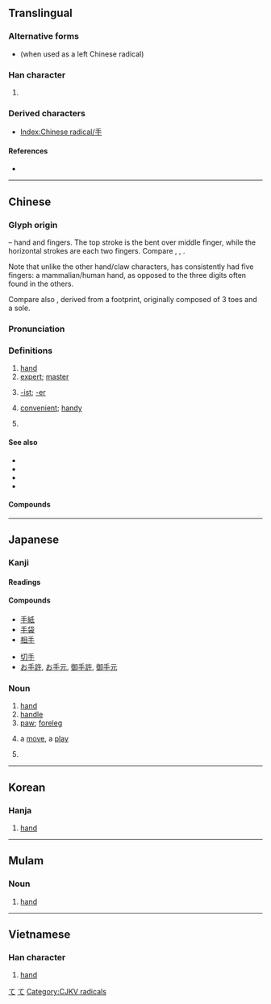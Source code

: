 {{character info/new}}
{{also|爪|寸}}
==Translingual==
{{stroke order|type=animate}}

===Alternative forms===
* {{l|mul|扌}} (when used as a left Chinese radical)

===Han character===
{{Han char|rn=64|rad=手|as=00|sn=4|four=20500|canj=Q}}

# {{mul-kangxi radical-def}}

===Derived characters===
* [[Index:Chinese radical/手]]

====References====
* {{Han ref|kx=0416.280|dkj=11768|dj=0762.090|hdz=31824.010|uh=624B|ud=25163|bh=A4E2|bd=42210}}

----

==Chinese==
{{zh-forms}}

===Glyph origin===
{{Han etyl}}
{{liushu|p}} – hand and fingers. The top stroke is the bent over middle finger, while the horizontal strokes are each two fingers. Compare {{zh-l|*爪}}, {{zh-l|*寸}}, {{zh-l|*九}}.

Note that unlike the other hand/claw characters, {{lang|zh|手}} has consistently had five fingers: a mammalian/human hand, as opposed to the three digits often found in the others.

Compare also {{zh-l|*止|foot}}, derived from a footprint, originally composed of 3 toes and a sole.

===Pronunciation===
{{zh-pron
|m=shǒu
|c=sau2
|h=pfs=sú
|md=chiū
|mn=chhiú/siú
|mn_note=chhiú - vernacular, siú - literary
|ma=y
|mna=Taiwanese-The_Consonant_chh.ogg
|w=2seu
|mc=y
|oc=y
|cat=n,suf,a,cls
}}

===Definitions===
{{zh-hanzi}}

# [[hand]] {{zh-mw|m,c:隻|m,c:雙}}
# [[expert]]; [[master]]
#: {{zh-x|高手|master}}
# [[-ist]]; [[-er]]
#: {{zh-x|歌手|singer}}
# [[convenient]]; [[handy]]
#: {{zh-x|手機|mobile phone}}
#: {{zh-x|手冊|handbook}}
# {{zh-classifier|[[transaction]]s}}

====See also====
* {{zh-l|手掌|palm}}
* {{zh-l|手指|finger}}
* {{zh-l|手腕|wrist}}
* {{zh-l|胳膊|arm}}

====Compounds====
{{zh-der|手巴掌|手巴掌兒|手把手|手把手兒|手板|手板兒|手板係肉，手背又係肉|手板係肉，手背亦係肉|手板眼見工夫|手板堂|手膀|手背|手筆|手臂|手邊|手邊兒|手錶|手柄|手脖子|手不釋卷|手冊|手抄|手創|手戳|手戳兒|手搭涼棚|手打遮陽|手到病除|手到擒來|手底下|手電|手電筒|手段|手法|手風琴|手感|手高手低|手稿|手工|手工業|手工藝|手硬|手鈪|手黑|手狠|手機|手疾眼快|手記|手跡|手簡|手腳|手巾|手緊|手勁|手勁兒|手捲|手絹|手絹兒|手銬|手扣|手快|手辣|手雷|手力|手裡|手令|手榴彈|手籠|手爐|手慢|手忙腳亂|手面|手模|手帕|手氣|手槍|手巧|手勤|手輕|手球|手軟|手松|手生|手勢|手書|手術|手提|手談|手套|手套兒|手腕子|手無寸鐵|手無縛雞之力|手舞足蹈|手下|手下人|手相|手攜手|手寫|手寫體|手心|手續|手癬|手眼|手癢|手藝|手淫|手印|手印兒|手語|手諭|手足|手足無措|手札|手閘|手掌|手杖|手紙|手指|手指甲|手指頭|手指頭肚兒|手指字母|手製動|手重|手肘|手拙|手鐲|佛手瓜|捕手|擺手|單手|二手貨|滿手|伴手|唾手|射手|偏手|乏手|動手|伏手|住手|做手|作手|佛手|巧手|弩手|倒手|壓手|慣手|引手|助手|弓手|嫩手|御手|怪手|急手|得手|入手|別手|徒手|後手|丟手|剪手|兩手|國手|幫手|快手|平手|下手|執手|伸手|好手|上手|左手|帶手|二手|小手|吹手|代手|一手|凶手|妙手|奪手|呵手|交手|分手|反手|名手|就手|前手|失手|到手|人手|外手|來手|了手|合手|劈手|假手|垂手|回手|信手|咬手|右手|對手|叉手|出手|副手|先手|借手|侮手|沾手|手版|拿手|板手|手榜|手鬆|手白|放手|手照|搖手|抗手|棘手|手風|斂手|撂手|旗手|手扶|扎手|擎手|搏手|抃手|摔手|投手|手頭|揚手|手爪|摑手|手翰|淨手|扦手|換手|招手|手植|搭手|扒手|毒手|插手|撒手|甩手|手滑|手卷|手刺|手排|手鼓|手車|生手|戟手|熟手|手批|接手|撥手|手摺|搓手|打手|手紋|易手|攤手|空手|斫手|手民|握手|扠手|礙手|把手|拊手|手匣|硬手|游手|手刃|手作|旁手|湊手|手澤|挽手|牽手|白手|措手|歌手|擋手|手本|棋手|收手|當手|盈手|書手|抄手|搶手|扶手|用手|扯手|應手|手帖|捉手|玉手|拉手|按手|獵手|狠手|推手|敵手|手把|散手|燙手|歇手|手兒|拍手|手技|澆手|拱手|炮手|揮手|束手|手策|手拖|洗手|手黏|沙手|汗手|槍手|水手|手腕|殺手|死手|扳手|手泐|攜手|新手|撲手|援手|探手|排手|手袋|聖手|高手|關手|袖手|纖手|著手|鎗手|雙手|黑手|迎手|纏手|馭手|苦手|義手|隨手|經手|鼓手|素手|龜手|魔手|點手|鉤手|跟手|管手|釋手|脫手|鬆手|號手|過手|舊手|觸手|老手|開手|緊手|魁手|落手|能手|罷手|聽手|起手|順手|靠手|趁手|選手|雲手|護手|買手|還手|隔手|舉手|聯手|藉手|舵手|縮手|赤手|累手|覆手|賺手|轉手|連手|襯手|親手|辣手|身手|贏手|賣手|額手|負手|費手|解手|腳手|縴手}}

{{zh-cat|Beginning|Anatomy}}

----

==Japanese==
{{attention|ja|missing the sense as a suffix meaning [[-er]] as in [[運転手]]}}

===Kanji===
{{ja-kanji|grade=1|rs=手00}}

====Readings====
{{ja-readings
|goon=しゅ<しゆ, す
|kanon=しゅう<しう
|kanyoon=ず
|kun=て-, た-
}}

====Compounds====
{{der-top|Compounds}}
* [[手紙]]
* [[手袋]]
* [[相手]]
{{der-mid}}
* [[切手]]
* [[お手許]], [[お手元]], [[御手許]], [[御手元]]
{{der-bottom}}

===Noun===
{{ja-noun|て}}

# [[hand]]
# [[handle]]
# [[paw]]; [[foreleg]]
# {{lb|ja|sort=て|board games}} a [[move]], a [[play]]
# {{rfdef|ja}}
#: {{ja-usex|その'''手'''があったか。|その '''て''' が あった か。|You could do it that way too?}}

[[Category:Japanese basic words|て]]
[[Category:ja:Anatomy|て]]

----

==Korean==

===Hanja===
{{ko-hanja|hangeul=수|eumhun=손|mr=su|y=swu}}

# [[hand]]

----

==Mulam==

===Noun===
{{head|mlm|noun|tr=nja2}}

# [[hand]]

----

==Vietnamese==

===Han character===
{{vi-hantu|[[thủ]], [[tây]], [[trì]]<!--This reading only appears in vi:Wiktionary-->|rs=手00}}

# [[hand]]

[[Category:CJKV radicals]]